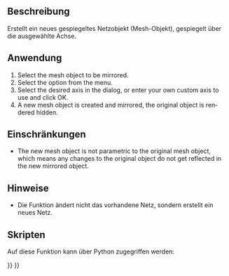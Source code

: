 <languages/>

{{Docnav/de
|[[OpenSCAD_RefineShapeFeature/de|FormelementAufbereiten]]
|[[OpenSCAD_ScaleMeshFeature/de|NetzelementSkalieren]]
|[[OpenSCAD_Workbench/de|OpenSCAD]]
|IconL=OpenSCAD_RefineShapeFeature.svg
|IconR=OpenSCAD_ScaleMeshFeature.svg
|IconC=Workbench_OpenSCAD.svg
}}

{{GuiCommand/de
|Name=OpenSCAD MirrorMeshFeature
|Name/de=OpenSCAD NetzelementSpiegeln
|MenuLocation=OpenSCAD → Netzelement spiegeln...
|Workbenches=[[OpenSCAD_Workbench/de|OpenSCAD]]
|SeeAlso=[[Part_Mirror/de|Part Spiegelung]]
}}

<span id="Description"></span>
==Beschreibung== 

Erstellt ein neues gespiegeltes Netzobjekt (Mesh-Objekt), gespiegelt über die ausgewählte Achse.

<span id="Usage"></span>
==Anwendung== 

<div lang="en" dir="ltr" class="mw-content-ltr">
# Select the mesh object to be mirrored.
# Select the {{MenuCommand|OpenSCAD → [[Image:OpenSCAD_MirrorMeshFeature.svg|16px]] Mirror Mesh Feature}} option from the menu.
# Select the desired axis in the dialog, or enter your own custom axis to use and click OK.
# A new mesh object is created and mirrored, the original object is rendered hidden.
</div>

<span id="Limitations"></span>
==Einschränkungen== 

<div lang="en" dir="ltr" class="mw-content-ltr">
* The new mesh object is not parametric to the original mesh object, which means any changes to the original object do not get reflected in the new mirrored object.
</div>

<span id="Notes"></span>
==Hinweise== 

* Die Funktion ändert nicht das vorhandene Netz, sondern erstellt ein neues Netz.

<span id="Scripting"></span>
==Skripten==

Auf diese Funktion kann über Python zugegriffen werden:

{{Code|code=
import OpenSCADUtils
import Mesh
#this assumes an existing object in the document named "Mesh" that you wish to mirror
original_mesh = App.ActiveDocument.Mesh
mirrored_mesh = OpenSCADUtils.mirrormesh(original_mesh.Mesh, FreeCAD.Base.Vector(1,0,0))
Mesh.show(mirrored_mesh)
}}


{{Docnav/de
|[[OpenSCAD_RefineShapeFeature/de|FormelementAufbereiten]]
|[[OpenSCAD_ScaleMeshFeature/de|NetzelementSkalieren]]
|[[OpenSCAD_Workbench/de|OpenSCAD]]
|IconL=OpenSCAD_RefineShapeFeature.svg
|IconR=OpenSCAD_ScaleMeshFeature.svg
|IconC=Workbench_OpenSCAD.svg
}}

{{OpenSCAD_Tools_navi{{#translation:}}}}
{{Userdocnavi{{#translation:}}}}